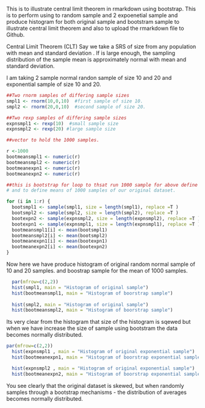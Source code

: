 
This is to illustrate central limit theorem in rmarkdown using bootstrap. This is to perform using to random sample and 2 expoenetial sample and produce histogram for both original sample and bootstram sample to illustrate central limit theorem and also to upload the rmarkdown file to Github.

Central Limit Theorem (CLT) Say we take a SRS of size from any population with mean and standard deviation .
If is large enough, the sampling distribution of the sample mean is approximately normal with mean and standard deviation.

I am taking 2 sample normal randon sample of size 10 and 20 and exponential sample of size 10 and 20.

```{r BootStrap_exec}
##Two rnorm samples of differing sample sizes
smpl1 <- rnorm(10,0,10)  #first sample of size 10.
smpl2 <- rnorm(20,0,10)  #second sample of size 20.

##Two rexp samples of differing sample sizes
expnsmpl1 <- rexp(10)  #small sample size
expnsmpl2 <- rexp(20) #large sample size

##vector to hold the 1000 samples.

r <-1000
bootmeansmpl1 <- numeric(r)
bootmeansmpl2 <- numeric(r)
bootmeanexpn1 <- numeric(r)
bootmeanexpn2 <- numeric(r) 

##this is bootstrap for loop to thsat run 1000 sample for above define vectors.
# and to define means of 1000 samples of our original dataset.

for (i in 1:r) {
  bootsmpl1 <- sample(smpl1, size = length(smpl1), replace =T )
  bootsmpl2 <- sample(smpl2, size = length(smpl2), replace =T )
  bootexpn2 <- sample(expnsmpl2, size = length(expnsmpl2), replace =T )
  bootexpn1 <- sample(expnsmpl1, size = length(expnsmpl1), replace =T )
  bootmeansmpl1[i] <- mean(bootsmpl1)
  bootmeansmpl2[i] <- mean(bootsmpl2)
  bootmeanexpn1[i] <- mean(bootexpn1)
  bootmeanexpn2[i] <- mean(bootexpn2)
}

```

Now here we have produce histogram of original random normal sample of 10 and 20 samples. and boostrap sample for the mean of 1000 samples.

```{r rnormHist, echo = FALSE}
  par(mfrow=c(2,2))
  hist(smpl1, main = "Histogram of original sample")
  hist(bootmeansmpl1, main = "Histogram of boorstrap sample")
 
  hist(smpl2, main = "Histogram of original sample")
  hist(bootmeansmpl2, main = "Histogram of boorstrap sample")
```

Its very clear from the histogram that size of the histogram is sqewed but when we have increase the size of sample using bootstram the data becomes normally distributed.

```{r rexpHist, echo = FALSE}
par(mfrow=c(2,2))
  hist(expnsmpl1 , main = "Histogram of original exponential sample")
  hist(bootmeanexpn1, main = "Histogram of boorstrap exponential sample") 

  hist(expnsmpl2 , main = "Histogram of original exponential sample")
  hist(bootmeanexpn2, main = "Histogram of boorstrap exponential sample") 
```

You see clearly that the original dataset is skewed, but when randomly samples through a bootstrap mechanisms - the distribution of averages becomes normally distributed.

